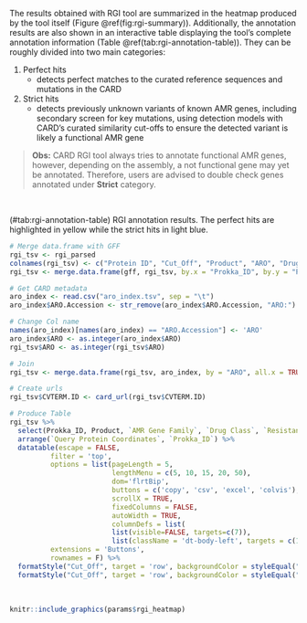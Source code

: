 The results obtained with RGI tool are summarized in the heatmap produced by the tool itself (Figure \@ref(fig:rgi-summary)). Additionally, the annotation results are also shown in an interactive table displaying the tool's complete annotation information (Table \@ref(tab:rgi-annotation-table)). They can be roughly divided into two main categories:

1. Perfect hits
    + detects perfect matches to the curated reference sequences and mutations in the CARD
2. Strict hits
    + detects previously unknown variants of known AMR genes, including secondary screen for key mutations, using detection models with CARD's curated similarity cut-offs to ensure the detected variant is likely a functional AMR gene

> **Obs:** CARD RGI tool always tries to annotate functional AMR genes, however, depending on the assembly, a not functional gene may yet be annotated. Therefore, users are advised to double check genes annotated under **Strict** category.

<br>

<caption>(#tab:rgi-annotation-table) RGI annotation results. The perfect hits are highlighted in yellow while the strict hits in light blue.</caption>
```r
# Merge data.frame with GFF
rgi_tsv <- rgi_parsed
colnames(rgi_tsv) <- c("Protein ID", "Cut_Off", "Product", "ARO", "Drug Class", "Resistance Mechanism", "AMR Gene Family")
rgi_tsv <- merge.data.frame(gff, rgi_tsv, by.x = "Prokka_ID", by.y = "Protein ID", all.y = TRUE, all.x = FALSE)

# Get CARD metadata
aro_index <- read.csv("aro_index.tsv", sep = "\t")
aro_index$ARO.Accession <- str_remove(aro_index$ARO.Accession, "ARO:")

# Change Col name
names(aro_index)[names(aro_index) == "ARO.Accession"] <- 'ARO'
aro_index$ARO <- as.integer(aro_index$ARO)
rgi_tsv$ARO <- as.integer(rgi_tsv$ARO)

# Join
rgi_tsv <- merge.data.frame(rgi_tsv, aro_index, by = "ARO", all.x = TRUE)

# Create urls
rgi_tsv$CVTERM.ID <- card_url(rgi_tsv$CVTERM.ID)

# Produce Table
rgi_tsv %>%
  select(Prokka_ID, Product, `AMR Gene Family`, `Drug Class`, `Resistance Mechanism`, CVTERM.ID, `Query Protein Coordinates`, `Cut_Off`) %>%
  arrange(`Query Protein Coordinates`, `Prokka_ID`) %>%
  datatable(escape = FALSE,
          filter = 'top',
          options = list(pageLength = 5,
                         lengthMenu = c(5, 10, 15, 20, 50),
                         dom='flrtBip',
                         buttons = c('copy', 'csv', 'excel', 'colvis'),
                         scrollX = TRUE,
                         fixedColumns = FALSE,
                         autoWidth = TRUE,
                         columnDefs = list(
                         list(visible=FALSE, targets=c(7)),
                         list(className = 'dt-body-left', targets = c(1,2,3,4)))),
          extensions = 'Buttons',
          rownames = F) %>%
  formatStyle("Cut_Off", target = 'row', backgroundColor = styleEqual("Perfect", "lightyellow")) %>%
  formatStyle("Cut_Off", target = 'row', backgroundColor = styleEqual("Strict", "lightblue"))
```
<br>

```r
knitr::include_graphics(params$rgi_heatmap)
```